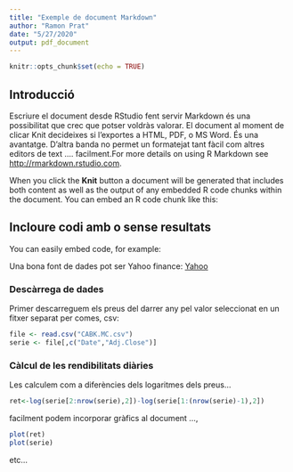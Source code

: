 ```yaml
---
title: "Exemple de document Markdown"
author: "Ramon Prat"
date: "5/27/2020"
output: pdf_document
---
```


```r
knitr::opts_chunk$set(echo = TRUE)
```
## Introducció

Escriure el document desde RStudio fent servir Markdown és una possibilitat que crec que potser voldràs valorar. El document al moment de clicar Knit decideixes si l'exportes a  HTML, PDF, o MS Word. És una avantatge. D'altra banda no permet un formatejat tant fàcil com altres editors de text .... facilment.For more details on using R Markdown see <http://rmarkdown.rstudio.com>.

When you click the **Knit** button a document will be generated that includes both content as well as the output of any embedded R code chunks within the document. You can embed an R code chunk like this:

## Incloure codi amb o sense resultats

You can easily embed code, for example:

Una bona font de dades pot ser Yahoo finance: [Yahoo](http://finance.yahoo.com)


### Descàrrega de dades

Primer descarreguem els preus del darrer any pel valor seleccionat en un fitxer separat per comes, csv:

```r
file <- read.csv("CABK.MC.csv")
serie <- file[,c("Date","Adj.Close")]
```

### Càlcul de les rendibilitats diàries

Les calculem com a diferències dels logaritmes dels preus... 

```r
ret<-log(serie[2:nrow(serie),2])-log(serie[1:(nrow(serie)-1),2])
```

facilment podem incorporar gràfics al document ...,

```r
plot(ret)
plot(serie)
```


etc...
